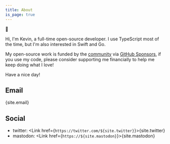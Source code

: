 ```yaml
---
title: About
is_page: true
---
```



<span class="text-3xl">👋</span>

Hi, I'm Kevin, a full-time open-source developer. I use TypeScript most of the time, but I'm also interested in Swift and Go.

My open-source work is funded by the [community](/donate) via [GitHub Sponsors](https://github.com/sponsors/egoist), if you use my code, please consider supporting me financially to help me keep doing what I love!

Have a nice day!

## Email

<Link href={`mailto:${site.email}`}>{site.email}</Link>

## Social

- twitter: <Link href={`https://twitter.com/${site.twitter}`}>{site.twitter}</Link>
- mastodon: <Link href={`https://${site.mastodon}`}>{site.mastodon}</Link>
